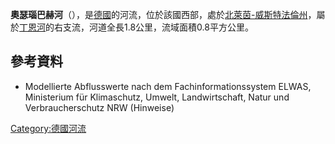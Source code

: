 {{Onesource|time=2020-08-12T04:50:51+00:00}}
{{Coord|51.028439|N|7.100836|E|display=title}}

'''奧瑟瑙巴赫河'''（{{lang-de|Osenauer Bach}}），是[[德國|德國]]的河流，位於該國西部，處於[[北萊茵-威斯特法倫州|北萊茵-威斯特法倫州]]，屬於[[丁恩河_(伍珀河支流)|丁恩河]]的右支流，河道全長1.8公里，流域面積0.8平方公里。

==參考資料==
* Modellierte Abflusswerte nach dem Fachinformationssystem ELWAS, Ministerium für Klimaschutz, Umwelt, Landwirtschaft, Natur und Verbraucherschutz NRW (Hinweise)

{{Germany-geo-stub}}
[[Category:德國河流|Category:德國河流]]